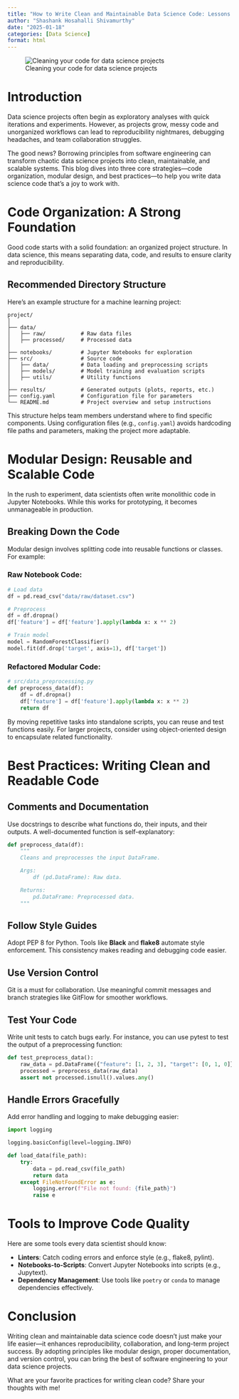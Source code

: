 ```yaml
---
title: "How to Write Clean and Maintainable Data Science Code: Lessons from Software Engineering"
author: "Shashank Hosahalli Shivamurthy"
date: "2025-01-18"
categories: [Data Science]
format: html
---
```


![Cleaning your code for data science projects](clean-code.jpg)

# Introduction

Data science projects often begin as exploratory analyses with quick iterations and experiments. However, as projects grow, messy code and unorganized workflows can lead to reproducibility nightmares, debugging headaches, and team collaboration struggles.

The good news? Borrowing principles from software engineering can transform chaotic data science projects into clean, maintainable, and scalable systems. This blog dives into three core strategies—code organization, modular design, and best practices—to help you write data science code that’s a joy to work with.

# Code Organization: A Strong Foundation

Good code starts with a solid foundation: an organized project structure. In data science, this means separating data, code, and results to ensure clarity and reproducibility.

## Recommended Directory Structure
Here’s an example structure for a machine learning project:

```text
project/
│
├── data/
│   ├── raw/           # Raw data files
│   ├── processed/     # Processed data
│
├── notebooks/         # Jupyter Notebooks for exploration
├── src/               # Source code
│   ├── data/          # Data loading and preprocessing scripts
│   ├── models/        # Model training and evaluation scripts
│   ├── utils/         # Utility functions
│
├── results/           # Generated outputs (plots, reports, etc.)
├── config.yaml        # Configuration file for parameters
└── README.md          # Project overview and setup instructions
```

This structure helps team members understand where to find specific components. Using configuration files (e.g., `config.yaml`) avoids hardcoding file paths and parameters, making the project more adaptable.

# Modular Design: Reusable and Scalable Code

In the rush to experiment, data scientists often write monolithic code in Jupyter Notebooks. While this works for prototyping, it becomes unmanageable in production.

## Breaking Down the Code

Modular design involves splitting code into reusable functions or classes. For example:

### Raw Notebook Code:
```python
# Load data
df = pd.read_csv("data/raw/dataset.csv")

# Preprocess
df = df.dropna()
df['feature'] = df['feature'].apply(lambda x: x ** 2)

# Train model
model = RandomForestClassifier()
model.fit(df.drop('target', axis=1), df['target'])
```

### Refactored Modular Code:
```python
# src/data_preprocessing.py
def preprocess_data(df):
    df = df.dropna()
    df['feature'] = df['feature'].apply(lambda x: x ** 2)
    return df
```

By moving repetitive tasks into standalone scripts, you can reuse and test functions easily. For larger projects, consider using object-oriented design to encapsulate related functionality.

# Best Practices: Writing Clean and Readable Code

## Comments and Documentation
Use docstrings to describe what functions do, their inputs, and their outputs. A well-documented function is self-explanatory:

```python
def preprocess_data(df):
    """
    Cleans and preprocesses the input DataFrame.

    Args:
        df (pd.DataFrame): Raw data.

    Returns:
        pd.DataFrame: Preprocessed data.
    """
```

## Follow Style Guides
Adopt PEP 8 for Python. Tools like **Black** and **flake8** automate style enforcement. This consistency makes reading and debugging code easier.

## Use Version Control
Git is a must for collaboration. Use meaningful commit messages and branch strategies like GitFlow for smoother workflows.

## Test Your Code
Write unit tests to catch bugs early. For instance, you can use pytest to test the output of a preprocessing function:

```python
def test_preprocess_data():
    raw_data = pd.DataFrame({"feature": [1, 2, 3], "target": [0, 1, 0]})
    processed = preprocess_data(raw_data)
    assert not processed.isnull().values.any()
```

## Handle Errors Gracefully
Add error handling and logging to make debugging easier:

```python
import logging

logging.basicConfig(level=logging.INFO)

def load_data(file_path):
    try:
        data = pd.read_csv(file_path)
        return data
    except FileNotFoundError as e:
        logging.error(f"File not found: {file_path}")
        raise e
```

# Tools to Improve Code Quality

Here are some tools every data scientist should know:

- **Linters**: Catch coding errors and enforce style (e.g., flake8, pylint).
- **Notebooks-to-Scripts**: Convert Jupyter Notebooks into scripts (e.g., Jupytext).
- **Dependency Management**: Use tools like `poetry` or `conda` to manage dependencies effectively.

# Conclusion

Writing clean and maintainable data science code doesn’t just make your life easier—it enhances reproducibility, collaboration, and long-term project success. By adopting principles like modular design, proper documentation, and version control, you can bring the best of software engineering to your data science projects.

What are your favorite practices for writing clean code? Share your thoughts with me!




